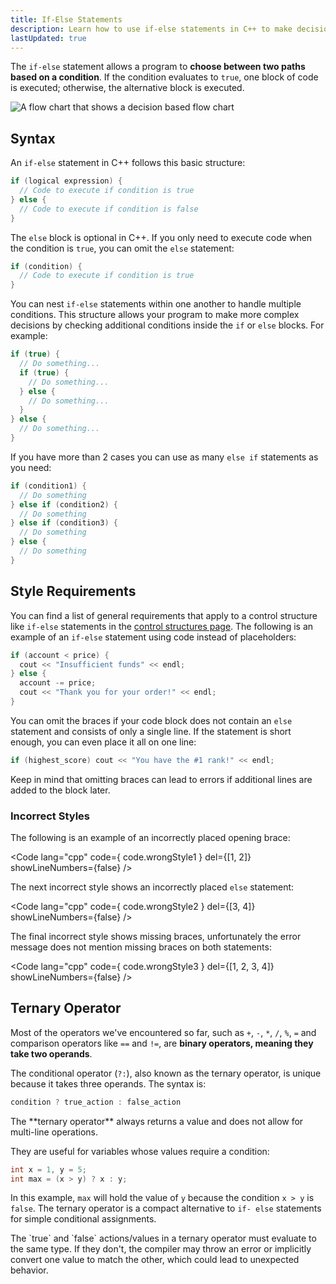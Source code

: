 ```yaml
---
title: If-Else Statements
description: Learn how to use if-else statements in C++ to make decisions and execute different blocks of code based on conditional expressions.
lastUpdated: true
---
```


The `if-else` statement allows a program to **choose between 
two paths based on a condition**. If the condition evaluates 
to `true`, one block of code is executed; otherwise, the 
alternative block is executed.

![A flow chart that shows a decision based flow chart](@assets/control/decision.webp)

## Syntax

An `if-else` statement in C++ follows this basic structure:

```cpp showLineNumbers=false
if (logical expression) {
  // Code to execute if condition is true
} else {
  // Code to execute if condition is false
}
```

The `else` block is optional in C++. If you only need to execute 
code when the condition is `true`, you can omit the `else` statement:

```cpp showLineNumbers=false
if (condition) {
  // Code to execute if condition is true
}
```

You can nest `if-else` statements within one another to handle multiple 
conditions. This structure allows your program to make more complex 
decisions by checking additional conditions inside the `if` or `else` blocks. 
For example:

```cpp showLineNumbers=false
if (true) {
  // Do something...
  if (true) {
    // Do something...
  } else {
    // Do something...
  }
} else {
  // Do something...
}
```

If you have more than 2 cases you can use as many `else if` statements as you need:

```cpp showLineNumbers=false
if (condition1) {
  // Do something
} else if (condition2) {
  // Do something
} else if (condition3) {
  // Do something
} else {
  // Do something
}
```

## Style Requirements

You can find a list of general requirements that apply to a control structure like `if-else` statements in the [control structures page](./control-structures#style-requirements). 
The following is an example of an `if-else` statement using code instead of placeholders:

```cpp showLineNumbers=false
if (account < price) {
  cout << "Insufficient funds" << endl;
} else {
  account -= price;
  cout << "Thank you for your order!" << endl;
}
```

You can omit the braces if your code block does not contain an `else` 
statement and consists of only a single line. If the statement is short 
enough, you can even place it all on one line:

```cpp showLineNumbers=false
if (highest_score) cout << "You have the #1 rank!" << endl;
```


<Aside type="caution">
Keep in mind that omitting braces can lead to errors if additional lines are added to the block later.
</Aside>

### Incorrect Styles


The following is an example of an incorrectly placed opening brace:

<Code lang="cpp" code={ code.wrongStyle1 } del={[1, 2]} showLineNumbers={false} />
  
The next incorrect style shows an incorrectly placed `else` statement:

<Code lang="cpp" code={ code.wrongStyle2 } del={[3, 4]} showLineNumbers={false} />

The final incorrect style shows missing braces, unfortunately the error message does not mention missing braces on both statements:

<Code lang="cpp" code={ code.wrongStyle3 } del={[1, 2, 3, 4]} showLineNumbers={false} />

## Ternary Operator

Most of the operators we've encountered so far, such as `+`, `-`, `*`, `/`, `%`, `=` and 
comparison operators like `==` and `!=`, are **binary operators, meaning they take 
two operands**.

The conditional operator (`?:`), also known as the ternary operator, is unique 
because it takes three operands. The syntax is:

```cpp showLineNumbers=false
condition ? true_action : false_action 
```

<Aside>The **ternary operator** always returns a value and does not allow for multi-line operations.</Aside>

They are useful for variables whose values require a condition:

```cpp showLineNumbers=false
int x = 1, y = 5;
int max = (x > y) ? x : y;
```

In this example, `max` will hold the value of `y` because the condition 
`x > y` is `false`. The ternary operator is a compact alternative to `if-
else` statements for simple conditional assignments.

<Aside type="caution">
The `true` and `false` actions/values in a ternary operator must evaluate to the 
same type. If they don't, the compiler may throw an error or implicitly convert 
one value to match the other, which could lead to unexpected behavior.
</Aside>